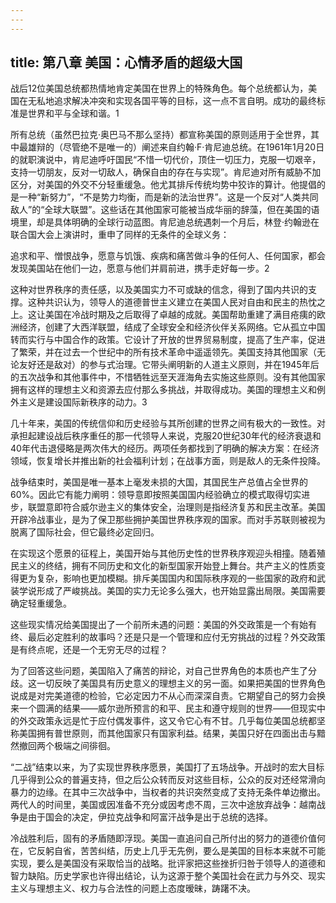 ```yaml
---
---
---
```

title: 第八章 美国：心情矛盾的超级大国
---



战后12位美国总统都热情地肯定美国在世界上的特殊角色。每个总统都认为，美国在无私地追求解决冲突和实现各国平等的目标，这一点不言自明。成功的最终标准是世界和平与全球和谐。1

所有总统（虽然巴拉克·奥巴马不那么坚持）都宣称美国的原则适用于全世界，其中最雄辩的（尽管绝不是唯一的）阐述来自约翰·F·肯尼迪总统。在1961年1月20日的就职演说中，肯尼迪呼吁国民“不惜一切代价，顶住一切压力，克服一切艰辛，支持一切朋友，反对一切敌人，确保自由的存在与实现”。肯尼迪对所有威胁不加区分，对美国的外交不分轻重缓急。他尤其排斥传统均势中狡诈的算计。他提倡的是一种“新努力”，“不是势力均衡，而是新的法治世界”。这是一个反对“人类共同敌人”的“全球大联盟”。这些话在其他国家可能被当成华丽的辞藻，但在美国的语境里，却是具体明确的全球行动蓝图。肯尼迪总统遇刺一个月后，林登·约翰逊在联合国大会上演讲时，重申了同样的无条件的全球义务：

追求和平、憎恨战争，愿意与饥饿、疾病和痛苦做斗争的任何人、任何国家，都会发现美国站在他们一边，愿意与他们并肩前进，携手走好每一步。2

这种对世界秩序的责任感，以及美国实力不可或缺的信念，得到了国内共识的支撑。这种共识认为，领导人的道德普世主义建立在美国人民对自由和民主的热忱之上。这让美国在冷战时期及之后取得了卓越的成就。美国帮助重建了满目疮痍的欧洲经济，创建了大西洋联盟，结成了全球安全和经济伙伴关系网络。它从孤立中国转而实行与中国合作的政策。它设计了开放的世界贸易制度，提高了生产率，促进了繁荣，并在过去一个世纪中的所有技术革命中遥遥领先。美国支持其他国家（无论友好还是敌对）的参与式治理。它带头阐明新的人道主义原则，并在1945年后的五次战争和其他事件中，不惜牺牲远至天涯海角去实施这些原则。没有其他国家拥有这样的理想主义和资源去应付那么多挑战，并取得成功。美国的理想主义和例外主义是建设国际新秩序的动力。3

几十年来，美国的传统信仰和历史经验与其所创建的世界之间有极大的一致性。对承担起建设战后秩序重任的那一代领导人来说，克服20世纪30年代的经济衰退和40年代击退侵略是两次伟大的经历。两项任务都找到了明确的解决方案：在经济领域，恢复增长并推出新的社会福利计划；在战事方面，则是敌人的无条件投降。

战争结束时，美国是唯一基本上毫发未损的大国，其国民生产总值占全世界的60%。因此它有能力阐明：领导意即按照美国国内经验确立的模式取得切实进步，联盟意即符合威尔逊主义的集体安全，治理则是指经济复苏和民主改革。美国开辟冷战事业，是为了保卫那些拥护美国世界秩序观的国家。而对手苏联则被视为脱离了国际社会，但它最终必定回归。

在实现这个愿景的征程上，美国开始与其他历史性的世界秩序观迎头相撞。随着殖民主义的终结，拥有不同历史和文化的新型国家开始登上舞台。共产主义的性质变得更为复杂，影响也更加模糊。排斥美国国内和国际秩序观的一些国家的政府和武装学说形成了严峻挑战。美国的实力无论多么强大，也开始显露出局限。美国需要确定轻重缓急。

这些现实情况给美国提出了一个前所未遇的问题：美国的外交政策是一个有始有终、最后必定胜利的故事吗？还是只是一个管理和应付无穷挑战的过程？外交政策是有终点呢，还是一个无穷无尽的过程？

为了回答这些问题，美国陷入了痛苦的辩论，对自己世界角色的本质也产生了分歧。这一切反映了美国具有历史意义的理想主义的另一面。如果把美国的世界角色说成是对完美道德的检验，它必定因力不从心而深深自责。它期望自己的努力会换来一个圆满的结果——威尔逊所预言的和平、民主和遵守规则的世界——但现实中的外交政策永远是忙于应付偶发事件，这又令它心有不甘。几乎每位美国总统都坚称美国拥有普世原则，而其他国家只有国家利益。结果，美国只好在四面出击与黯然撤回两个极端之间徘徊。

“二战”结束以来，为了实现世界秩序愿景，美国打了五场战争。开战时的宏大目标几乎得到公众的普遍支持，但之后公众转而反对这些目标，公众的反对还经常滑向暴力的边缘。在其中三次战争中，当权者的共识突然变成了支持无条件单边撤出。两代人的时间里，美国或因准备不充分或因考虑不周，三次中途放弃战争：越南战争是由于国会的决定，伊拉克战争和阿富汗战争是出于总统的选择。

冷战胜利后，固有的矛盾随即浮现。美国一直追问自己所付出的努力的道德价值何在，它反躬自省，苦苦纠结，历史上几乎无先例，要么是美国的目标本来就不可能实现，要么是美国没有采取恰当的战略。批评家把这些挫折归咎于领导人的道德和智力缺陷。历史学家也许得出结论，认为这源于整个美国社会在武力与外交、现实主义与理想主义、权力与合法性的问题上态度暧昧，踌躇不决。